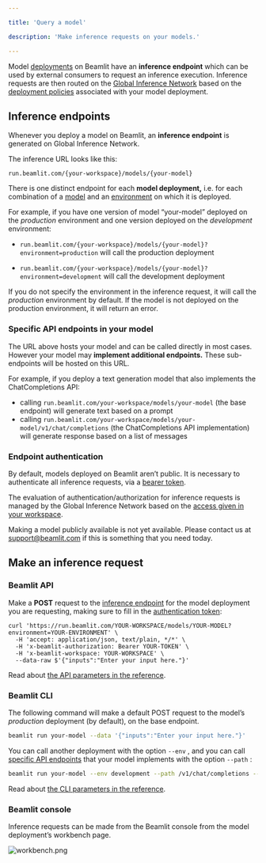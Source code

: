 ```yaml
---

title: 'Query a model'

description: 'Make inference requests on your models.'

---
```


Model [deployments](Model-deployment.mdx) on Beamlit have an **inference endpoint** which can be used by external consumers to request an inference execution. Inference requests are then routed on the [Global Inference Network](Global-Inference-Network.mdx) based on the [deployment policies](Model-deployment.mdx) associated with your model deployment. 

## Inference endpoints

Whenever you deploy a model on Beamlit, an **inference endpoint** is generated on Global Inference Network.

The inference URL looks like this:

`run.beamlit.com/{your-workspace}/models/{your-model}`

There is one distinct endpoint for each **model deployment,** i.e. for each combination of a [model](Model-deployment.mdx) and an [environment](../Model-Governance/Environments.mdx) on which it is deployed. 

For example, if you have one version of model “your-model” deployed on the *production* environment and one version deployed on the *development* environment:

- `run.beamlit.com/{your-workspace}/models/{your-model}?environment=production` will call the production deployment

- `run.beamlit.com/{your-workspace}/models/{your-model}?environment=development` will call the development deployment

If you do not specify the environment in the inference request, it will call the *production* environment by default. If the model is not deployed on the production environment, it will return an error.

### Specific API endpoints in your model

The URL above hosts your model and can be called directly in most cases. However your model may **implement additional endpoints.** These sub-endpoints will be hosted on this URL.

For example, if you deploy a text generation model that also implements the ChatCompletions API:

- calling `run.beamlit.com/your-workspace/models/your-model` (the base endpoint) will generate text based on a prompt
- calling `run.beamlit.com/your-workspace/models/your-model/v1/chat/completions` (the ChatCompletions API implementation) will generate response based on a list of messages

### Endpoint authentication

By default, models deployed on Beamlit aren’t public. It is necessary to authenticate all inference requests, via a [bearer token](../Security/Access-tokens.mdx).

The evaluation of authentication/authorization for inference requests is managed by the Global Inference Network based on the [access given in your workspace](../Security/Workspace-access-control.mdx).

<Info>Making a model publicly available is not yet available. Please contact us at [support@beamlit.com](mailto:support@beamlit.com) if this is something that you need today.</Info>

## Make an inference request

### Beamlit API

Make a **POST** request to the [inference endpoint](Query-a-model.mdx) for the model deployment you are requesting, making sure to fill in the [authentication token](Query-a-model.mdx):

```
curl 'https://run.beamlit.com/YOUR-WORKSPACE/models/YOUR-MODEL?environment=YOUR-ENVIRONMENT' \
  -H 'accept: application/json, text/plain, */*' \
  -H 'x-beamlit-authorization: Bearer YOUR-TOKEN' \
  -H 'x-beamlit-workspace: YOUR-WORKSPACE' \
  --data-raw $'{"inputs":"Enter your input here."}'
```

Read about [the API parameters in the reference](https://docs.beamlit.com/api-reference/inference).

### Beamlit CLI

The following command will make a default POST request to the model’s *production* deployment (by default), on the base endpoint.

```bash
beamlit run your-model --data '{"inputs":"Enter your input here."}'
```

You can call another deployment with the option `--env` , and you can call [specific API endpoints](Query-a-model.mdx) that your model implements with the option `--path` :

```bash
beamlit run your-model --env development --path /v1/chat/completions --data '{"inputs":"Hello there!"}' 
```

Read about [the CLI parameters in the reference](https://docs.beamlit.com/cli-reference/beamlit_run).

### Beamlit console

Inference requests can be made from the Beamlit console from the model deployment’s workbench page.

![workbench.png](Query-a-model/workbench.png)